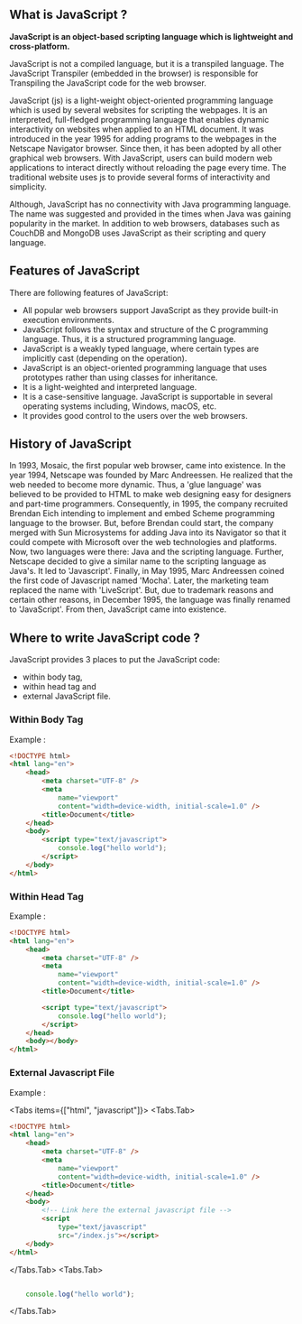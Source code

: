 
## What is JavaScript ?

**JavaScript is an object-based scripting language which is lightweight and cross-platform.**

JavaScript is not a compiled language, but it is a transpiled language. The JavaScript Transpiler (embedded in the browser) is responsible for Transpiling the JavaScript code for the web browser.

JavaScript (js) is a light-weight object-oriented programming language which is used by several websites for scripting the webpages. It is an interpreted, full-fledged programming language that enables dynamic interactivity on websites when applied to an HTML document. It was introduced in the year 1995 for adding programs to the webpages in the Netscape Navigator browser. Since then, it has been adopted by all other graphical web browsers. With JavaScript, users can build modern web applications to interact directly without reloading the page every time. The traditional website uses js to provide several forms of interactivity and simplicity.

Although, JavaScript has no connectivity with Java programming language. The name was suggested and provided in the times when Java was gaining popularity in the market. In addition to web browsers, databases such as CouchDB and MongoDB uses JavaScript as their scripting and query language.

## Features of JavaScript

There are following features of JavaScript:

-   All popular web browsers support JavaScript as they provide built-in execution environments.
-   JavaScript follows the syntax and structure of the C programming language. Thus, it is a structured programming language.
-   JavaScript is a weakly typed language, where certain types are implicitly cast (depending on the operation).
-   JavaScript is an object-oriented programming language that uses prototypes rather than using classes for inheritance.
-   It is a light-weighted and interpreted language.
-   It is a case-sensitive language. JavaScript is supportable in several operating systems including, Windows, macOS, etc.
-   It provides good control to the users over the web browsers.

## History of JavaScript

In 1993, Mosaic, the first popular web browser, came into existence. In the year 1994, Netscape was founded by Marc Andreessen. He realized that the web needed to become more dynamic. Thus, a 'glue language' was believed to be provided to HTML to make web designing easy for designers and part-time programmers. Consequently, in 1995, the company recruited Brendan Eich intending to implement and embed Scheme programming language to the browser. But, before Brendan could start, the company merged with Sun Microsystems for adding Java into its Navigator so that it could compete with Microsoft over the web technologies and platforms. Now, two languages were there: Java and the scripting language. Further, Netscape decided to give a similar name to the scripting language as Java's. It led to 'Javascript'. Finally, in May 1995, Marc Andreessen coined the first code of Javascript named 'Mocha'. Later, the marketing team replaced the name with 'LiveScript'. But, due to trademark reasons and certain other reasons, in December 1995, the language was finally renamed to 'JavaScript'. From then, JavaScript came into existence.

## Where to write JavaScript code ?

JavaScript provides 3 places to put the JavaScript code:

-   within body tag,
-   within head tag and
-   external JavaScript file.

### Within Body Tag

Example :

```html filename="index.html" showLineNumbers {11-13} copy
<!DOCTYPE html>
<html lang="en">
    <head>
        <meta charset="UTF-8" />
        <meta
            name="viewport"
            content="width=device-width, initial-scale=1.0" />
        <title>Document</title>
    </head>
    <body>
        <script type="text/javascript">
            console.log("hello world");
        </script>
    </body>
</html>
```

### Within Head Tag

Example :

```html filename="index.html" showLineNumbers {10-12} copy
<!DOCTYPE html>
<html lang="en">
    <head>
        <meta charset="UTF-8" />
        <meta
            name="viewport"
            content="width=device-width, initial-scale=1.0" />
        <title>Document</title>

        <script type="text/javascript">
            console.log("hello world");
        </script>
    </head>
    <body></body>
</html>
```

### External Javascript File

Example :

<Tabs items={["html", "javascript"]}>
<Tabs.Tab>

```html filename="index.html" showLineNumbers {11-12} copy
<!DOCTYPE html>
<html lang="en">
    <head>
        <meta charset="UTF-8" />
        <meta
            name="viewport"
            content="width=device-width, initial-scale=1.0" />
        <title>Document</title>
    </head>
    <body>
        <!-- Link here the external javascript file -->
        <script
            type="text/javascript"
            src="/index.js"></script>
    </body>
</html>
```

</Tabs.Tab>
<Tabs.Tab>
```js filename="index.js" showLineNumbers copy

    console.log("hello world");

```
</Tabs.Tab>
</Tabs>

```

